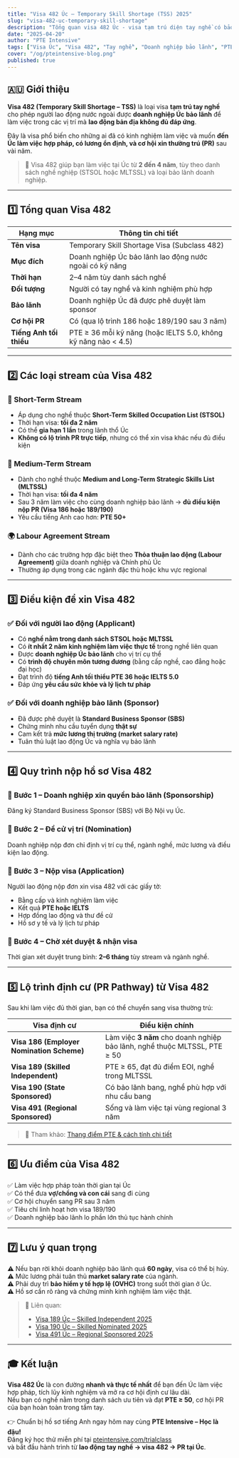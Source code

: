 ```yaml
---
title: "Visa 482 Úc – Temporary Skill Shortage (TSS) 2025"
slug: "visa-482-uc-temporary-skill-shortage"
description: "Tổng quan visa 482 Úc - visa tạm trú diện tay nghề có bảo lãnh doanh nghiệp, điều kiện, thời hạn, quy trình xin và lộ trình chuyển sang thường trú (PR)."
date: "2025-04-20"
author: "PTE Intensive"
tags: ["Visa Úc", "Visa 482", "Tay nghề", "Doanh nghiệp bảo lãnh", "PTE"]
cover: "/og/pteintensive-blog.png"
published: true
---
```


## 🇦🇺 Giới thiệu

**Visa 482 (Temporary Skill Shortage – TSS)** là loại visa **tạm trú tay nghề** cho phép người lao động nước ngoài được **doanh nghiệp Úc bảo lãnh** để làm việc trong các vị trí mà **lao động bản địa không đủ đáp ứng**.  

Đây là visa phổ biến cho những ai đã có kinh nghiệm làm việc và muốn **đến Úc làm việc hợp pháp, có lương ổn định, và cơ hội xin thường trú (PR)** sau vài năm.

> 🎯 Visa 482 giúp bạn làm việc tại Úc từ **2 đến 4 năm**, tùy theo danh sách nghề nghiệp (STSOL hoặc MLTSSL) và loại bảo lãnh doanh nghiệp.

---

## 1️⃣ Tổng quan Visa 482

| Hạng mục | Thông tin chi tiết |
|-----------|--------------------|
| **Tên visa** | Temporary Skill Shortage Visa (Subclass 482) |
| **Mục đích** | Doanh nghiệp Úc bảo lãnh lao động nước ngoài có kỹ năng |
| **Thời hạn** | 2–4 năm tùy danh sách nghề |
| **Đối tượng** | Người có tay nghề và kinh nghiệm phù hợp |
| **Bảo lãnh** | Doanh nghiệp Úc đã được phê duyệt làm sponsor |
| **Cơ hội PR** | Có (qua lộ trình 186 hoặc 189/190 sau 3 năm) |
| **Tiếng Anh tối thiểu** | PTE ≥ 36 mỗi kỹ năng (hoặc IELTS 5.0, không kỹ năng nào < 4.5) |

---

## 2️⃣ Các loại stream của Visa 482

### 🧩 Short-Term Stream
- Áp dụng cho nghề thuộc **Short-Term Skilled Occupation List (STSOL)**  
- Thời hạn visa: **tối đa 2 năm**  
- Có thể **gia hạn 1 lần** trong lãnh thổ Úc  
- **Không có lộ trình PR trực tiếp**, nhưng có thể xin visa khác nếu đủ điều kiện

### 🚀 Medium-Term Stream
- Dành cho nghề thuộc **Medium and Long-Term Strategic Skills List (MLTSSL)**  
- Thời hạn visa: **tối đa 4 năm**  
- Sau 3 năm làm việc cho cùng doanh nghiệp bảo lãnh → **đủ điều kiện nộp PR (Visa 186 hoặc 189/190)**  
- Yêu cầu tiếng Anh cao hơn: **PTE 50+**

### 🌍 Labour Agreement Stream
- Dành cho các trường hợp đặc biệt theo **Thỏa thuận lao động (Labour Agreement)** giữa doanh nghiệp và Chính phủ Úc  
- Thường áp dụng trong các ngành đặc thù hoặc khu vực regional  

---

## 3️⃣ Điều kiện để xin Visa 482

### ✅ Đối với người lao động (Applicant)
- Có **nghề nằm trong danh sách STSOL hoặc MLTSSL**  
- Có **ít nhất 2 năm kinh nghiệm làm việc thực tế** trong nghề liên quan  
- Được **doanh nghiệp Úc bảo lãnh** cho vị trí cụ thể  
- Có **trình độ chuyên môn tương đương** (bằng cấp nghề, cao đẳng hoặc đại học)  
- Đạt trình độ **tiếng Anh tối thiểu PTE 36 hoặc IELTS 5.0**  
- Đáp ứng **yêu cầu sức khỏe và lý lịch tư pháp**

### ✅ Đối với doanh nghiệp bảo lãnh (Sponsor)
- Đã được phê duyệt là **Standard Business Sponsor (SBS)**  
- Chứng minh nhu cầu tuyển dụng **thật sự**  
- Cam kết trả **mức lương thị trường (market salary rate)**  
- Tuân thủ luật lao động Úc và nghĩa vụ bảo lãnh

---

## 4️⃣ Quy trình nộp hồ sơ Visa 482

### 🔹 Bước 1 – Doanh nghiệp xin quyền bảo lãnh (Sponsorship)
Đăng ký Standard Business Sponsor (SBS) với Bộ Nội vụ Úc.

### 🔹 Bước 2 – Đề cử vị trí (Nomination)
Doanh nghiệp nộp đơn chỉ định vị trí cụ thể, ngành nghề, mức lương và điều kiện lao động.

### 🔹 Bước 3 – Nộp visa (Application)
Người lao động nộp đơn xin visa 482 với các giấy tờ:
- Bằng cấp và kinh nghiệm làm việc  
- Kết quả **PTE hoặc IELTS**  
- Hợp đồng lao động và thư đề cử  
- Hồ sơ y tế và lý lịch tư pháp  

### 🔹 Bước 4 – Chờ xét duyệt & nhận visa
Thời gian xét duyệt trung bình: **2–6 tháng** tùy stream và ngành nghề.

---

## 5️⃣ Lộ trình định cư (PR Pathway) từ Visa 482

Sau khi làm việc đủ thời gian, bạn có thể chuyển sang visa thường trú:

| Visa định cư | Điều kiện chính |
|---------------|----------------|
| **Visa 186 (Employer Nomination Scheme)** | Làm việc **3 năm** cho doanh nghiệp bảo lãnh, nghề thuộc MLTSSL, PTE ≥ 50 |
| **Visa 189 (Skilled Independent)** | PTE ≥ 65, đạt đủ điểm EOI, nghề trong MLTSSL |
| **Visa 190 (State Sponsored)** | Có bảo lãnh bang, nghề phù hợp với nhu cầu bang |
| **Visa 491 (Regional Sponsored)** | Sống và làm việc tại vùng regional 3 năm |

> 🔗 Tham khảo: [Thang điểm PTE & cách tính chi tiết](/blog/thang-diem-pte-va-cach-tinh)

---

## 6️⃣ Ưu điểm của Visa 482

✅ Làm việc hợp pháp toàn thời gian tại Úc  
✅ Có thể đưa **vợ/chồng và con cái** sang đi cùng  
✅ Cơ hội chuyển sang PR sau 3 năm  
✅ Tiêu chí linh hoạt hơn visa 189/190  
✅ Doanh nghiệp bảo lãnh lo phần lớn thủ tục hành chính

---

## 7️⃣ Lưu ý quan trọng

⚠️ Nếu bạn rời khỏi doanh nghiệp bảo lãnh quá **60 ngày**, visa có thể bị hủy.  
⚠️ Mức lương phải tuân thủ **market salary rate** của ngành.  
⚠️ Phải duy trì **bảo hiểm y tế hợp lệ (OVHC)** trong suốt thời gian ở Úc.  
⚠️ Hồ sơ cần rõ ràng và chứng minh kinh nghiệm làm việc thật.

> 📘 Liên quan:  
> - [Visa 189 Úc – Skilled Independent 2025](/migration/visa/visa-189-uc-skilled-independent)  
> - [Visa 190 Úc – Skilled Nominated 2025](/migration/visa/visa-190-uc-skilled-nominated)  
> - [Visa 491 Úc – Regional Sponsored 2025](/migration/visa/visa-491-uc-regional-sponsored)

---

## 🎓 Kết luận

**Visa 482 Úc** là con đường **nhanh và thực tế nhất** để bạn đến Úc làm việc hợp pháp, tích lũy kinh nghiệm và mở ra cơ hội định cư lâu dài.  
Nếu bạn có nghề nằm trong danh sách ưu tiên và đạt **PTE ≥ 50**, cơ hội PR của bạn hoàn toàn trong tầm tay.

👉 Chuẩn bị hồ sơ tiếng Anh ngay hôm nay cùng **PTE Intensive – Học là đậu!**  
Đăng ký học thử miễn phí tại [pteintensive.com/trialclass](https://pteintensive.com/trialclass)  
và bắt đầu hành trình từ **lao động tay nghề → visa 482 → PR tại Úc**.
